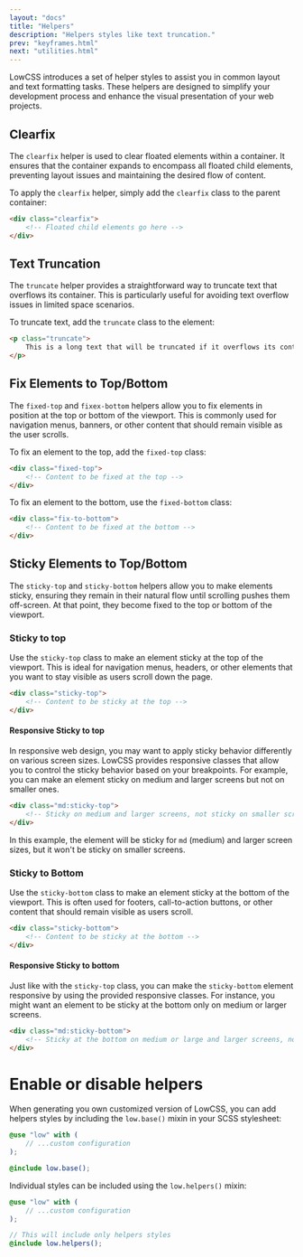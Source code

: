 ```yaml
---
layout: "docs"
title: "Helpers"
description: "Helpers styles like text truncation."
prev: "keyframes.html"
next: "utilities.html"
---
```


LowCSS introduces a set of helper styles to assist you in common layout and text formatting tasks. These helpers are designed to simplify your development process and enhance the visual presentation of your web projects.

## Clearfix

The `clearfix` helper is used to clear floated elements within a container. It ensures that the container expands to encompass all floated child elements, preventing layout issues and maintaining the desired flow of content.

To apply the `clearfix` helper, simply add the `clearfix` class to the parent container:

```html
<div class="clearfix">
    <!-- Floated child elements go here -->
</div>
```

## Text Truncation

The `truncate` helper provides a straightforward way to truncate text that overflows its container. This is particularly useful for avoiding text overflow issues in limited space scenarios.

To truncate text, add the `truncate` class to the element:

```html
<p class="truncate">
    This is a long text that will be truncated if it overflows its container.
</p>
```

## Fix Elements to Top/Bottom

The `fixed-top` and `fixex-bottom` helpers allow you to fix elements in position at the top or bottom of the viewport. This is commonly used for navigation menus, banners, or other content that should remain visible as the user scrolls.

To fix an element to the top, add the `fixed-top` class:

```html
<div class="fixed-top">
    <!-- Content to be fixed at the top -->
</div>
```

To fix an element to the bottom, use the `fixed-bottom` class:

```html
<div class="fix-to-bottom">
    <!-- Content to be fixed at the bottom -->
</div>
```

## Sticky Elements to Top/Bottom

The `sticky-top` and `sticky-bottom` helpers allow you to make elements sticky, ensuring they remain in their natural flow until scrolling pushes them off-screen. At that point, they become fixed to the top or bottom of the viewport.

### Sticky to top

Use the `sticky-top` class to make an element sticky at the top of the viewport. This is ideal for navigation menus, headers, or other elements that you want to stay visible as users scroll down the page.

```html
<div class="sticky-top">
    <!-- Content to be sticky at the top -->
</div>
```

#### Responsive Sticky to top

In responsive web design, you may want to apply sticky behavior differently on various screen sizes. LowCSS provides responsive classes that allow you to control the sticky behavior based on your breakpoints. For example, you can make an element sticky on medium and larger screens but not on smaller ones.

```html
<div class="md:sticky-top">
    <!-- Sticky on medium and larger screens, not sticky on smaller screens -->
</div>
```

In this example, the element will be sticky for `md` (medium) and larger screen sizes, but it won't be sticky on smaller screens.

### Sticky to Bottom

Use the `sticky-bottom` class to make an element sticky at the bottom of the viewport. This is often used for footers, call-to-action buttons, or other content that should remain visible as users scroll.

```html
<div class="sticky-bottom">
    <!-- Content to be sticky at the bottom -->
</div>
```

#### Responsive Sticky to bottom

Just like with the `sticky-top` class, you can make the `sticky-bottom` element responsive by using the provided responsive classes. For instance, you might want an element to be sticky at the bottom only on medium or larger screens.

```html
<div class="md:sticky-bottom">
    <!-- Sticky at the bottom on medium or large and larger screens, not sticky on smaller screens -->
</div>
```

# Enable or disable helpers

When generating you own customized version of LowCSS, you can add helpers styles by including the `low.base()` mixin in your SCSS stylesheet:

```scss
@use "low" with (
    // ...custom configuration
);

@include low.base();
```

Individual styles can be included using the `low.helpers()` mixin:

```scss
@use "low" with (
    // ...custom configuration
);

// This will include only helpers styles
@include low.helpers();
```
